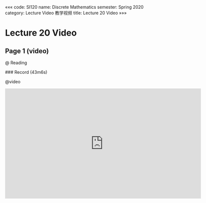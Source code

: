«««
code: SI120
name: Discrete Mathematics
semester: Spring 2020
category: Lecture Video 教学视频
title: Lecture 20 Video
»»»

# Lecture 20 Video

## Page 1 (video)

@ Reading

<div class="markdown-body">
### Record (43m6s)
</div>

@video

<iframe src="https://watchsb.com/e/ix1zv2dpyfmt.html" frameborder=0 marginwidth=0 marginheight=0 scrolling=no width=640 height=360 allowfullscreen></iframe>


